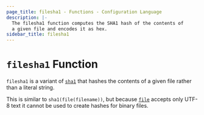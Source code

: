 ```yaml
---
page_title: filesha1 - Functions - Configuration Language
description: |-
  The filesha1 function computes the SHA1 hash of the contents of
  a given file and encodes it as hex.
sidebar_title: filesha1
---
```


# `filesha1` Function

`filesha1` is a variant of [`sha1`](/language/functions/sha1)
that hashes the contents of a given file rather than a literal string.

This is similar to `sha1(file(filename))`, but
because [`file`](/language/functions/file) accepts only UTF-8 text it cannot be used to
create hashes for binary files.
